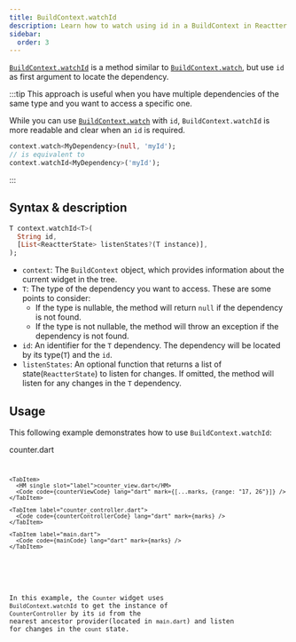 ```yaml
---
title: BuildContext.watchId
description: Learn how to watch using id in a BuildContext in Reactter.
sidebar:
  order: 3
---
```




<HT><a href="https://pub.dev/documentation/flutter_reactter/latest/flutter_reactter/BuildContextExtension/watchId.html" target="_blank">`BuildContext.watchId`</a></HT> is a method similar to <HT>[`BuildContext.watch`](/reactter/extensions/build_context_watch)</HT>, but use `id` as first argument to locate the dependency.

:::tip
This approach is useful when you have multiple dependencies of the same type and you want to access a specific one.

While you can use <HT>[`BuildContext.watch`](/reactter/extensions/build_context_watch)</HT> with `id`, <HT>`BuildContext.watchId`</HT> is more readable and clear when an `id` is required.

```dart showLineNumbers=false
context.watch<MyDependency>(null, 'myId');
// is equivalent to
context.watchId<MyDependency>('myId');
```
:::

## Syntax & description

```dart showLineNumbers=false
T context.watchId<T>(
  String id,
  [List<ReactterState> listenStates?(T instance)],
);
```

- `context`: The <HT>`BuildContext`</HT> object, which provides information about the current widget in the tree.
- <HT>`T`</HT>: The type of the dependency you want to access. These are some points to consider:
  - If the type is nullable, the method will return <HN>`null`</HN> if the dependency is not found.
  - If the type is not nullable, the method will throw an exception if the dependency is not found.
- `id`: An identifier for the <HT>`T`</HT> dependency. The dependency will be located by its type(<HT>`T`</HT>) and the `id`.
- <HM>`listenStates`</HM>: An optional function that returns a list of state(<HT>`ReactterState`</HT>) to listen for changes. If omitted, the method will listen for any changes in the <HT>`T`</HT> dependency.

## Usage

This following example demonstrates how to use <HT>`BuildContext.watchId`</HT>:

<CodeTabs>
  <ZappButton path="examples/build_context"/>

  <Tabs>
    <TabItem>
      <HM single slot="label">counter.dart</HM>
      <Code code={counterCode} lang="dart" mark={[...marks, {range: "28"}]} />
    </TabItem>

    <TabItem>
      <HM single slot="label">counter_view.dart</HM>
      <Code code={counterViewCode} lang="dart" mark={[...marks, {range: "17, 26"}]} />
    </TabItem>

    <TabItem label="counter_controller.dart">
      <Code code={counterControllerCode} lang="dart" mark={marks} />
    </TabItem>

    <TabItem label="main.dart">
      <Code code={mainCode} lang="dart" mark={marks} />
    </TabItem>
  </Tabs>
</CodeTabs>

In this example, the <HT>`Counter`</HT> widget uses <HT>`BuildContext.watchId`</HT> to get the instance of <HT>`CounterController`</HT> by its `id` from the nearest ancestor provider(located in `main.dart`) and listen for changes in the `count` state.
